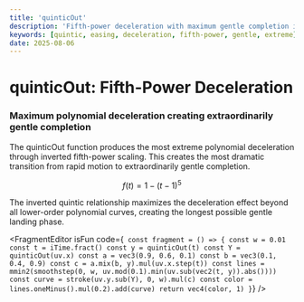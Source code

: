 ```yaml
---
title: 'quinticOut'
description: 'Fifth-power deceleration with maximum gentle completion intensity'
keywords: [quintic, easing, deceleration, fifth-power, gentle, extreme]
date: 2025-08-06
---
```



# quinticOut: Fifth-Power Deceleration

### Maximum polynomial deceleration creating extraordinarily gentle completion

The quinticOut function produces the most extreme polynomial deceleration through inverted fifth-power scaling. This creates the most dramatic transition from rapid motion to extraordinarily gentle completion.

$$f(t) = 1 - (t-1)^5$$

The inverted quintic relationship maximizes the deceleration effect beyond all lower-order polynomial curves, creating the longest possible gentle landing phase.

<FragmentEditor
        isFun
        code={`
const fragment = () => {
    const w = 0.01
    const t = iTime.fract()
    const y = quinticOut(t)
    const Y = quinticOut(uv.x)
    const a = vec3(0.9, 0.6, 0.1)
    const b = vec3(0.1, 0.4, 0.9)
    const c = a.mix(b, y).mul(uv.x.step(t))
    const lines = mmin2(smoothstep(0, w, uv.mod(0.1).min(uv.sub(vec2(t, y)).abs())))
    const curve = stroke(uv.y.sub(Y), 0, w).mul(c)
    const color = lines.oneMinus().mul(0.2).add(curve)
    return vec4(color, 1)
}`}
/>
